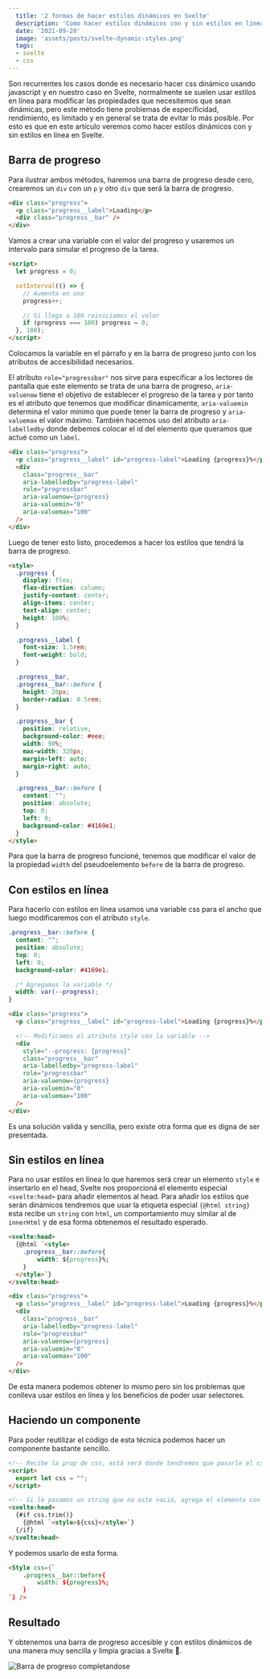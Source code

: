```yaml
---
  title: '2 formas de hacer estilos dinámicos en Svelte'
  description: 'Como hacer estilos dinámicos con y sin estilos en línea facilmente usando Svelte'
  date: '2021-09-20'
  image: 'assets/posts/svelte-dynamic-styles.png'
  tags:
  - svelte
  - css
---
```


Son recurrentes los casos donde es necesario hacer css dinámico usando javascript y en nuestro caso en Svelte, normalmente se suelen usar estilos en línea para modificar las propiedades que necesitemos que sean dinámicas, pero este método tiene problemas de especificidad, rendimiento, es limitado y en general se trata de evitar lo más posible. Por esto es que en este artículo veremos como hacer estilos dinámicos con y sin estilos en línea en Svelte.

<GiphyEmbed image="d3mlE7uhX8KFgEmY" />

## Barra de progreso


Para ilustrar ambos métodos, haremos una barra de progreso desde cero, crearemos un `div` con un `p` y otro `div` que será la barra de progreso.

```html
<div class="progress">
  <p class="progress__label">Loading</p>
  <div class="progress__bar" />
</div>
```

Vamos a crear una variable con el valor del progreso y usaremos un intervalo para simular el progreso de la tarea.

```html
<script>
  let progress = 0;

  setInterval(() => {
    // Aumenta en uno
    progress++;

    // Si llega a 100 reiniciamos el valor
    if (progress === 100) progress = 0;
  }, 100);
</script>
```

Colocamos la variable en el párrafo y en la barra de progreso junto con los atributos de accesibilidad necesarios.

El atributo `role="progressbar"` nos sirve para especificar a los lectores de pantalla que este elemento se trata de una barra de progreso, `aria-valuenow` tiene el objetivo de establecer el progreso de la tarea y por tanto es el atributo que tenemos que modificar dinamicamente, `aria-valuemin` determina el valor mínimo que puede tener la barra de progreso y `aria-valuemax` el valor máximo. También hacemos uso del atributo `aria-labelledby` donde debemos colocar el id del elemento que queramos que actué como un `label`.

```html
<div class="progress">
  <p class="progress__label" id="progress-label">Loading {progress}%</p>
  <div
    class="progress__bar"
    aria-labelledby="progress-label"
    role="progressbar"
    aria-valuenow={progress}
    aria-valuemin="0"
    aria-valuemax="100"
  />
</div>
```

Luego de tener esto listo, procedemos a hacer los estilos que tendrá la barra de progreso.

```html
<style>
  .progress {
    display: flex;
    flex-direction: column;
    justify-content: center;
    align-items: center;
    text-align: center;
    height: 100%;
  }

  .progress__label {
    font-size: 1.5rem;
    font-weight: bold;
  }

  .progress__bar,
  .progress__bar::before {
    height: 20px;
    border-radius: 0.5rem;
  }

  .progress__bar {
    position: relative;
    background-color: #eee;
    width: 90%;
    max-width: 320px;
    margin-left: auto;
    margin-right: auto;
  }

  .progress__bar::before {
    content: "";
    position: absolute;
    top: 0;
    left: 0;
    background-color: #4169e1;
  }
</style>
```

Para que la barra de progreso funcioné, tenemos que modificar el valor de la propiedad `width` del pseudoelemento `before` de la barra de progreso.

## Con estilos en línea

Para hacerlo con estilos en línea usamos una variable css para el ancho que luego modificaremos con el atributo `style`.

```css
.progress__bar::before {
  content: "";
  position: absolute;
  top: 0;
  left: 0;
  background-color: #4169e1;

  /* Agregamos la variable */
  width: var(--progress);
}
```

```html
<div class="progress">
  <p class="progress__label" id="progress-label">Loading {progress}%</p>

  <!-- Modificamos el atributo style con la variable -->
  <div
    style="--progress: {progress}"
    class="progress__bar"
    aria-labelledby="progress-label"
    role="progressbar"
    aria-valuenow={progress}
    aria-valuemin="0"
    aria-valuemax="100"
  />
</div>
```

Es una solución valida y sencilla, pero existe otra forma que es digna de ser presentada.

## Sin estilos en línea

Para no usar estilos en línea lo que haremos será crear un elemento `style` e insertarlo en el head, Svelte nos proporcioná el elemento especial `<svelte:head>` para añadir elementos al head. Para añadir los estilos que serán dinámicos tendremos que usar la etiqueta especial `{@html string}` esta recibe un `string` con `html`, un comportamiento muy similar al de `innerHtml` y de esa forma obtenemos el resultado esperado.

```html
<svelte:head>
  {@html `<style>
    .progress__bar::before{
        width: ${progress}%;
    }
  </style>`}
</svelte:head>

<div class="progress">
  <p class="progress__label" id="progress-label">Loading {progress}%</p>
  <div
    class="progress__bar"
    aria-labelledby="progress-label"
    role="progressbar"
    aria-valuenow={progress}
    aria-valuemin="0"
    aria-valuemax="100"
  />
</div>
```

De esta manera podemos obtener lo mismo pero sin los problemas que conlleva usar estilos en línea y los beneficios de poder usar selectores.

## Haciendo un componente

Para poder reutilizar el código de esta técnica podemos hacer un componente bastante sencillo.

```html
<!-- Recibe la prop de css, está será donde tendremos que pasarle el css -->
<script>
  export let css = "";
</script>

<!-- Si le pasamos un string que no este vació, agrega el elemento con el css. -->
<svelte:head>
  {#if css.trim()}
    {@html `<style>${css}</style>`}
  {/if}
</svelte:head>
```

Y podemos usarlo de esta forma.

```html
<Style css={`
    .progress__bar::before{
        width: ${progress}%;
    }
`} />
```

## Resultado

Y obtenemos una barra de progreso accesible y con estilos dinámicos de una manera muy sencilla y limpia gracias a Svelte 🎉.

![Barra de progreso completandose](/assets/posts/progress-bar)